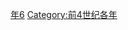 {{Catnav|頁面分類|历史|歷史時代|年|前4世纪各年}}
{{Commons category|356 BC}}

[[Category:前350年代|年6]]
[[Category:前4世纪各年|Category:前4世纪各年]]